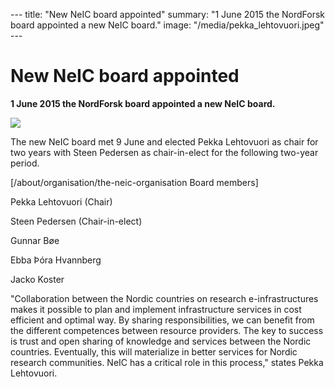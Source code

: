 ---
title: "New NeIC board appointed"
summary: "1 June 2015 the NordForsk board appointed a new NeIC board."
image: "/media/pekka_lehtovuori.jpeg"
---
= New NeIC board appointed =

'''1 June 2015 the NordForsk board appointed a new NeIC board.'''

<img class="smallpic" src="/media/pekka_lehtovuori.jpeg">

The new NeIC board met 9 June and elected Pekka Lehtovuori as chair for two years with Steen Pedersen as chair-in-elect for the following two-year period.

[/about/organisation/the-neic-organisation Board members]

Pekka Lehtovuori (Chair)

Steen Pedersen (Chair-in-elect)

Gunnar Bøe

Ebba Þóra Hvannberg

Jacko Koster

"Collaboration between the Nordic countries on research e-infrastructures makes it possible to plan and implement infrastructure services in cost efficient and optimal way. By sharing responsibilities, we can benefit from the different competences between resource providers. The key to success is trust and open sharing of knowledge and services between the Nordic countries. Eventually, this will materialize in better services for Nordic research communities. NeIC has a critical role in this process," states Pekka Lehtovuori.

